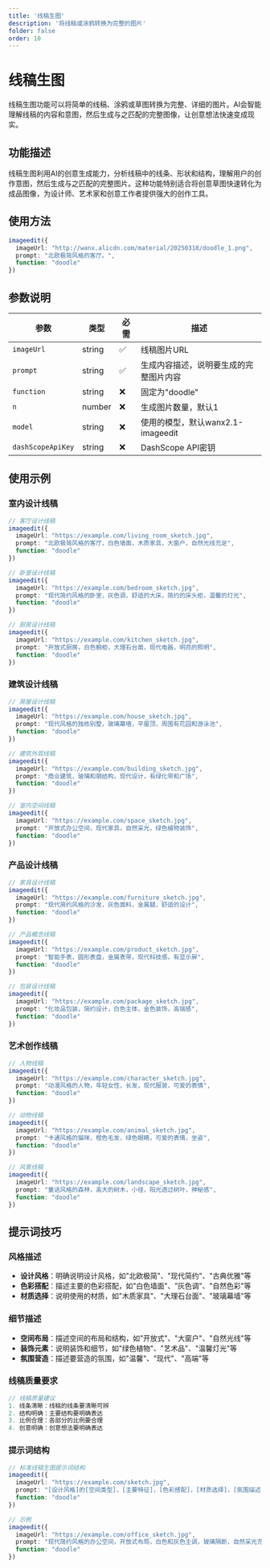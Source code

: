 ```yaml
---
title: '线稿生图'
description: '将线稿或涂鸦转换为完整的图片'
folder: false
order: 10
---
```


# 线稿生图


线稿生图功能可以将简单的线稿、涂鸦或草图转换为完整、详细的图片。AI会智能理解线稿的内容和意图，然后生成与之匹配的完整图像，让创意想法快速变成现实。

## 功能描述

线稿生图利用AI的创意生成能力，分析线稿中的线条、形状和结构，理解用户的创作意图，然后生成与之匹配的完整图片。这种功能特别适合将创意草图快速转化为成品图像，为设计师、艺术家和创意工作者提供强大的创作工具。

## 使用方法

```typescript
imageedit({
  imageUrl: "http://wanx.alicdn.com/material/20250318/doodle_1.png",
  prompt: "北欧极简风格的客厅。",
  function: "doodle"
})
```

## 参数说明

| 参数 | 类型 | 必需 | 描述 |
|------|------|------|------|
| `imageUrl` | string | ✅ | 线稿图片URL |
| `prompt` | string | ✅ | 生成内容描述，说明要生成的完整图片内容 |
| `function` | string | ❌ | 固定为"doodle" |
| `n` | number | ❌ | 生成图片数量，默认1 |
| `model` | string | ❌ | 使用的模型，默认wanx2.1-imageedit |
| `dashScopeApiKey` | string | ❌ | DashScope API密钥 |

## 使用示例

### 室内设计线稿
```typescript
// 客厅设计线稿
imageedit({
  imageUrl: "https://example.com/living_room_sketch.jpg",
  prompt: "北欧极简风格的客厅，白色墙面，木质家具，大窗户，自然光线充足",
  function: "doodle"
})

// 卧室设计线稿
imageedit({
  imageUrl: "https://example.com/bedroom_sketch.jpg",
  prompt: "现代简约风格的卧室，灰色调，舒适的大床，简约的床头柜，温馨的灯光",
  function: "doodle"
})

// 厨房设计线稿
imageedit({
  imageUrl: "https://example.com/kitchen_sketch.jpg",
  prompt: "开放式厨房，白色橱柜，大理石台面，现代电器，明亮的照明",
  function: "doodle"
})
```

### 建筑设计线稿
```typescript
// 房屋设计线稿
imageedit({
  imageUrl: "https://example.com/house_sketch.jpg",
  prompt: "现代风格的独栋别墅，玻璃幕墙，平屋顶，周围有花园和游泳池",
  function: "doodle"
})

// 建筑外观线稿
imageedit({
  imageUrl: "https://example.com/building_sketch.jpg",
  prompt: "商业建筑，玻璃和钢结构，现代设计，有绿化带和广场",
  function: "doodle"
})

// 室内空间线稿
imageedit({
  imageUrl: "https://example.com/space_sketch.jpg",
  prompt: "开放式办公空间，现代家具，自然采光，绿色植物装饰",
  function: "doodle"
})
```

### 产品设计线稿
```typescript
// 家具设计线稿
imageedit({
  imageUrl: "https://example.com/furniture_sketch.jpg",
  prompt: "现代简约风格的沙发，灰色面料，金属腿，舒适的设计",
  function: "doodle"
})

// 产品概念线稿
imageedit({
  imageUrl: "https://example.com/product_sketch.jpg",
  prompt: "智能手表，圆形表盘，金属表带，现代科技感，有显示屏",
  function: "doodle"
})

// 包装设计线稿
imageedit({
  imageUrl: "https://example.com/package_sketch.jpg",
  prompt: "化妆品包装，简约设计，白色主体，金色装饰，高端感",
  function: "doodle"
})
```

### 艺术创作线稿
```typescript
// 人物线稿
imageedit({
  imageUrl: "https://example.com/character_sketch.jpg",
  prompt: "动漫风格的人物，年轻女性，长发，现代服装，可爱的表情",
  function: "doodle"
})

// 动物线稿
imageedit({
  imageUrl: "https://example.com/animal_sketch.jpg",
  prompt: "卡通风格的猫咪，橙色毛发，绿色眼睛，可爱的表情，坐姿",
  function: "doodle"
})

// 风景线稿
imageedit({
  imageUrl: "https://example.com/landscape_sketch.jpg",
  prompt: "童话风格的森林，高大的树木，小径，阳光透过树叶，神秘感",
  function: "doodle"
})
```

## 提示词技巧

### 风格描述
- **设计风格**：明确说明设计风格，如"北欧极简"、"现代简约"、"古典优雅"等
- **色彩搭配**：描述主要的色彩搭配，如"白色墙面"、"灰色调"、"自然色彩"等
- **材质选择**：说明使用的材质，如"木质家具"、"大理石台面"、"玻璃幕墙"等

### 细节描述
- **空间布局**：描述空间的布局和结构，如"开放式"、"大窗户"、"自然光线"等
- **装饰元素**：说明装饰和细节，如"绿色植物"、"艺术品"、"温馨灯光"等
- **氛围营造**：描述要营造的氛围，如"温馨"、"现代"、"高端"等

### 线稿质量要求
```typescript
// 线稿质量建议
1. 线条清晰：线稿的线条要清晰可辨
2. 结构明确：主要结构要明确表达
3. 比例合理：各部分的比例要合理
4. 创意明确：创意想法要明确表达
```

### 提示词结构
```typescript
// 标准线稿生图提示词结构
imageedit({
  imageUrl: "https://example.com/sketch.jpg",
  prompt: "[设计风格]的[空间类型]，[主要特征]，[色彩搭配]，[材质选择]，[氛围描述]",
  function: "doodle"
})

// 示例
imageedit({
  imageUrl: "https://example.com/office_sketch.jpg",
  prompt: "现代简约风格的办公空间，开放式布局，白色和灰色主调，玻璃隔断，自然采光充足，专业而舒适的氛围",
  function: "doodle"
})
```
